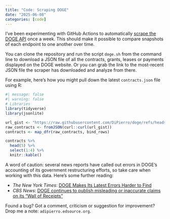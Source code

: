 ```yaml
---
title: "Code: Scraping DOGE"
date: "2025-06-08"
categories: [code]
---
```


I've been experimenting with GitHub Actions to automatically [scrape the DOGE API](https://github.com/DiPierro/doge) once a week. This should make it possible to compare snapshots of each endpoint to one another over time.

You can clone the repository and run the script `doge.sh` from the command line to download a JSON file of all the contracts, grants, leases or payments displayed on the DOGE website. Or you can grab the link to the most-recent JSON file the scraper has downloaded and analyze from there.

For example, here's how you might pull down the latest `contracts.json` file using R:

```r
#| message: false
#| warning: false
# Libraries
library(tidyverse)
library(jsonlite)

url_gist <- "https://raw.githubusercontent.com/DiPierro/doge/refs/heads/main/contracts.json"
raw_contracts <- fromJSON(curl::curl(url_gist))
contracts <- map_dfr(raw_contracts, bind_rows)

contracts %>%
  head(5) %>% 
  select(1:4) %>% 
  knitr::kable()
```

A word of caution: several news reports have called out errors in DOGE's accounting of its government restructuring efforts, so take care when working with this data. Here's some further reading:

* _The New York Times_: [DOGE Makes Its Latest Errors Harder to Find](https://www.nytimes.com/2025/03/13/us/politics/doge-errors-funding-grants-claims.html)
* _CBS News_: [DOGE continues to publish misleading or inaccurate claims on its "Wall of Receipts"](https://www.cbsnews.com/news/doge-wall-of-receipts-misleading-inaccurate-claims/)

Found a bug? Got a comment, criticism or suggestion for improvement? Drop me a note: `adipierro.edsource.org`.